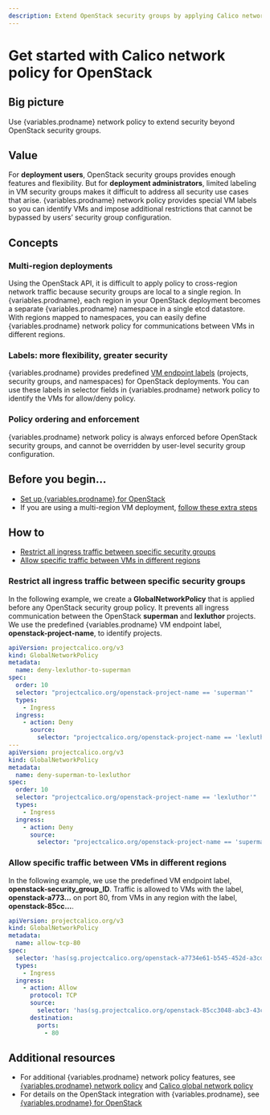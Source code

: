 ```yaml
---
description: Extend OpenStack security groups by applying Calico network policy and using labels to identify VMs within network policy rules.
---
```



# Get started with Calico network policy for OpenStack

## Big picture

Use {variables.prodname} network policy to extend security beyond OpenStack security groups.

## Value

For **deployment users**, OpenStack security groups provides enough features and flexibility. But for **deployment administrators**, limited labeling in VM security groups makes it difficult to address all security use cases that arise. {variables.prodname} network policy provides special VM labels so you can identify VMs and impose additional restrictions that cannot be bypassed by users’ security group configuration.

## Concepts

### Multi-region deployments

Using the OpenStack API, it is difficult to apply policy to cross-region network traffic because security groups are local to a single region. In {variables.prodname}, each region in your OpenStack deployment becomes a separate {variables.prodname} namespace in a single etcd datastore. With regions mapped to namespaces, you can easily define {variables.prodname} network policy for communications between VMs in different regions.

### Labels: more flexibility, greater security

{variables.prodname} provides predefined [VM endpoint labels](../../../networking/openstack/labels.mdx) (projects, security groups, and namespaces) for OpenStack deployments. You can use these labels in selector fields in {variables.prodname} network policy to identify the VMs for allow/deny policy.

### Policy ordering and enforcement

{variables.prodname} network policy is always enforced before OpenStack security groups, and cannot be overridden by user-level security group configuration.

## Before you begin...

- [Set up {variables.prodname} for OpenStack](../../../networking/openstack/dev-machine-setup.mdx)
- If you are using a multi-region VM deployment, [follow these extra steps](../../../networking/openstack/multiple-regions.mdx)

## How to

- [Restrict all ingress traffic between specific security groups](#restrict-all-ingress-traffic-between-specific-security-groups)
- [Allow specific traffic between VMs in different regions](#allow-specific-traffic-between-vms-in-different-regions)

### Restrict all ingress traffic between specific security groups

In the following example, we create a **GlobalNetworkPolicy** that is applied before any OpenStack security group policy. It prevents all ingress communication between the OpenStack **superman** and **lexluthor** projects. We use the predefined {variables.prodname} VM endpoint label, **openstack-project-name**, to identify projects.

```yaml
apiVersion: projectcalico.org/v3
kind: GlobalNetworkPolicy
metadata:
  name: deny-lexluthor-to-superman
spec:
  order: 10
  selector: "projectcalico.org/openstack-project-name == 'superman'"
  types:
    - Ingress
  ingress:
    - action: Deny
      source:
        selector: "projectcalico.org/openstack-project-name == 'lexluthor'"
---
apiVersion: projectcalico.org/v3
kind: GlobalNetworkPolicy
metadata:
  name: deny-superman-to-lexluthor
spec:
  order: 10
  selector: "projectcalico.org/openstack-project-name == 'lexluthor'"
  types:
    - Ingress
  ingress:
    - action: Deny
      source:
        selector: "projectcalico.org/openstack-project-name == 'superman'"
```

### Allow specific traffic between VMs in different regions

In the following example, we use the predefined VM endpoint label, **openstack-security_group_ID**. Traffic is allowed to VMs with the label, **openstack-a773…** on port 80, from VMs in any region with the label, **openstack-85cc…**.

```yaml
apiVersion: projectcalico.org/v3
kind: GlobalNetworkPolicy
metadata:
  name: allow-tcp-80
spec:
  selector: 'has(sg.projectcalico.org/openstack-a7734e61-b545-452d-a3cd-0189cbd9747a)'
  types:
    - Ingress
  ingress:
    - action: Allow
      protocol: TCP
      source:
        selector: 'has(sg.projectcalico.org/openstack-85cc3048-abc3-43cc-89b3-377341426ac5)'
      destination:
        ports:
          - 80
```

## Additional resources

- For additional {variables.prodname} network policy features, see [{variables.prodname} network policy](../../../reference/resources/networkpolicy.mdx) and [Calico global network policy](../../../reference/resources/globalnetworkpolicy.mdx)
- For details on the OpenStack integration with {variables.prodname}, see [{variables.prodname} for OpenStack](../../../networking/openstack/dev-machine-setup.mdx)
